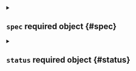 

<Metadata />



<details className="config-field" data-expandable="true">
<summary>

## `spec` <span className="config-field-required" data-required="false">required</span> <span className="config-field-type">object</span> <span className="config-field-default"></span> <span className="config-field-enum"></span> {#spec}



</summary>




<details className="config-field" data-expandable="false" open>
<summary>

### `displayName` <span className="config-field-required" data-required="false">required</span> <span className="config-field-type">string</span> <span className="config-field-default"></span> <span className="config-field-enum"></span> {#spec-displayName}

The display name shown in the UI

</summary>



</details>



<details className="config-field" data-expandable="false" open>
<summary>

### `description` <span className="config-field-required" data-required="false">required</span> <span className="config-field-type">string</span> <span className="config-field-default"></span> <span className="config-field-enum"></span> {#spec-description}

Description describes a cluster access object

</summary>



</details>



<details className="config-field" data-expandable="true">
<summary>

### `owner` <span className="config-field-required" data-required="false">required</span> <span className="config-field-type">object</span> <span className="config-field-default"></span> <span className="config-field-enum"></span> {#spec-owner}

Owner holds the owner of this object

</summary>




<details className="config-field" data-expandable="false" open>
<summary>

#### `user` <span className="config-field-required" data-required="false">required</span> <span className="config-field-type">string</span> <span className="config-field-default"></span> <span className="config-field-enum"></span> {#spec-owner-user}

User specifies a Loft user.

</summary>



</details>



<details className="config-field" data-expandable="false" open>
<summary>

#### `team` <span className="config-field-required" data-required="false">required</span> <span className="config-field-type">string</span> <span className="config-field-default"></span> <span className="config-field-enum"></span> {#spec-owner-team}

Team specifies a Loft team.

</summary>



</details>


</details>



<details className="config-field" data-expandable="false" open>
<summary>

### `username` <span className="config-field-required" data-required="true">required</span> <span className="config-field-type">string</span> <span className="config-field-default"></span> <span className="config-field-enum"></span> {#spec-username}

The username that is used to login

</summary>



</details>



<details className="config-field" data-expandable="false" open>
<summary>

### `icon` <span className="config-field-required" data-required="false">required</span> <span className="config-field-type">string</span> <span className="config-field-default"></span> <span className="config-field-enum"></span> {#spec-icon}

The URL to an icon that should be shown for the user

</summary>



</details>



<details className="config-field" data-expandable="false" open>
<summary>

### `email` <span className="config-field-required" data-required="false">required</span> <span className="config-field-type">string</span> <span className="config-field-default"></span> <span className="config-field-enum"></span> {#spec-email}

The users email address

</summary>



</details>



<details className="config-field" data-expandable="false" open>
<summary>

### `subject` <span className="config-field-required" data-required="true">required</span> <span className="config-field-type">string</span> <span className="config-field-default"></span> <span className="config-field-enum"></span> {#spec-subject}

The user subject as presented by the token

</summary>



</details>



<details className="config-field" data-expandable="false" open>
<summary>

### `groups` <span className="config-field-required" data-required="false">required</span> <span className="config-field-type">string[]</span> <span className="config-field-default"></span> <span className="config-field-enum"></span> {#spec-groups}

The groups the user has access to

</summary>



</details>



<details className="config-field" data-expandable="false" open>
<summary>

### `ssoGroups` <span className="config-field-required" data-required="false">required</span> <span className="config-field-type">string[]</span> <span className="config-field-default"></span> <span className="config-field-enum"></span> {#spec-ssoGroups}

SSOGroups is used to remember groups that were
added from sso.

</summary>



</details>



<details className="config-field" data-expandable="true">
<summary>

### `passwordRef` <span className="config-field-required" data-required="false">required</span> <span className="config-field-type">object</span> <span className="config-field-default"></span> <span className="config-field-enum"></span> {#spec-passwordRef}

A reference to the user password

</summary>




<details className="config-field" data-expandable="false" open>
<summary>

#### `secretName` <span className="config-field-required" data-required="false">required</span> <span className="config-field-type">string</span> <span className="config-field-default"></span> <span className="config-field-enum"></span> {#spec-passwordRef-secretName}



</summary>



</details>



<details className="config-field" data-expandable="false" open>
<summary>

#### `secretNamespace` <span className="config-field-required" data-required="false">required</span> <span className="config-field-type">string</span> <span className="config-field-default"></span> <span className="config-field-enum"></span> {#spec-passwordRef-secretNamespace}



</summary>



</details>



<details className="config-field" data-expandable="false" open>
<summary>

#### `key` <span className="config-field-required" data-required="false">required</span> <span className="config-field-type">string</span> <span className="config-field-default"></span> <span className="config-field-enum"></span> {#spec-passwordRef-key}



</summary>



</details>


</details>



<details className="config-field" data-expandable="true">
<summary>

### `accessKeysRef` <span className="config-field-required" data-required="false">required</span> <span className="config-field-type">object</span> <span className="config-field-default"></span> <span className="config-field-enum"></span> {#spec-accessKeysRef}

Deprecated: Use the Access Key CRD instead
A reference to the users access keys

</summary>




<details className="config-field" data-expandable="false" open>
<summary>

#### `secretName` <span className="config-field-required" data-required="false">required</span> <span className="config-field-type">string</span> <span className="config-field-default"></span> <span className="config-field-enum"></span> {#spec-accessKeysRef-secretName}



</summary>



</details>



<details className="config-field" data-expandable="false" open>
<summary>

#### `secretNamespace` <span className="config-field-required" data-required="false">required</span> <span className="config-field-type">string</span> <span className="config-field-default"></span> <span className="config-field-enum"></span> {#spec-accessKeysRef-secretNamespace}



</summary>



</details>



<details className="config-field" data-expandable="false" open>
<summary>

#### `key` <span className="config-field-required" data-required="false">required</span> <span className="config-field-type">string</span> <span className="config-field-default"></span> <span className="config-field-enum"></span> {#spec-accessKeysRef-key}



</summary>



</details>


</details>



<details className="config-field" data-expandable="true">
<summary>

### `codesRef` <span className="config-field-required" data-required="false">required</span> <span className="config-field-type">object</span> <span className="config-field-default"></span> <span className="config-field-enum"></span> {#spec-codesRef}

A reference to the users access keys

</summary>




<details className="config-field" data-expandable="false" open>
<summary>

#### `secretName` <span className="config-field-required" data-required="false">required</span> <span className="config-field-type">string</span> <span className="config-field-default"></span> <span className="config-field-enum"></span> {#spec-codesRef-secretName}



</summary>



</details>



<details className="config-field" data-expandable="false" open>
<summary>

#### `secretNamespace` <span className="config-field-required" data-required="false">required</span> <span className="config-field-type">string</span> <span className="config-field-default"></span> <span className="config-field-enum"></span> {#spec-codesRef-secretNamespace}



</summary>



</details>



<details className="config-field" data-expandable="false" open>
<summary>

#### `key` <span className="config-field-required" data-required="false">required</span> <span className="config-field-type">string</span> <span className="config-field-default"></span> <span className="config-field-enum"></span> {#spec-codesRef-key}



</summary>



</details>


</details>



<details className="config-field" data-expandable="true">
<summary>

### `imagePullSecrets` <span className="config-field-required" data-required="false">required</span> <span className="config-field-type">object[]</span> <span className="config-field-default"></span> <span className="config-field-enum"></span> {#spec-imagePullSecrets}

ImagePullSecrets holds secret references to image pull
secrets the user has access to.

</summary>




<details className="config-field" data-expandable="false" open>
<summary>

#### `apiGroup` <span className="config-field-required" data-required="true">required</span> <span className="config-field-type">string</span> <span className="config-field-default"></span> <span className="config-field-enum"></span> {#spec-imagePullSecrets-apiGroup}

APIGroup is the api group of the secret

</summary>



</details>



<details className="config-field" data-expandable="false" open>
<summary>

#### `kind` <span className="config-field-required" data-required="true">required</span> <span className="config-field-type">string</span> <span className="config-field-default"></span> <span className="config-field-enum"></span> {#spec-imagePullSecrets-kind}

Kind is the kind of the secret

</summary>



</details>



<details className="config-field" data-expandable="false" open>
<summary>

#### `secretName` <span className="config-field-required" data-required="false">required</span> <span className="config-field-type">string</span> <span className="config-field-default"></span> <span className="config-field-enum"></span> {#spec-imagePullSecrets-secretName}



</summary>



</details>



<details className="config-field" data-expandable="false" open>
<summary>

#### `secretNamespace` <span className="config-field-required" data-required="false">required</span> <span className="config-field-type">string</span> <span className="config-field-default"></span> <span className="config-field-enum"></span> {#spec-imagePullSecrets-secretNamespace}



</summary>



</details>



<details className="config-field" data-expandable="false" open>
<summary>

#### `key` <span className="config-field-required" data-required="false">required</span> <span className="config-field-type">string</span> <span className="config-field-default"></span> <span className="config-field-enum"></span> {#spec-imagePullSecrets-key}



</summary>



</details>


</details>



<details className="config-field" data-expandable="true">
<summary>

### `clusterAccountTemplates` <span className="config-field-required" data-required="false">required</span> <span className="config-field-type">object[]</span> <span className="config-field-default"></span> <span className="config-field-enum"></span> {#spec-clusterAccountTemplates}

ClusterAccountTemplates that should be applied for the user

</summary>




<details className="config-field" data-expandable="false" open>
<summary>

#### `name` <span className="config-field-required" data-required="false">required</span> <span className="config-field-type">string</span> <span className="config-field-default"></span> <span className="config-field-enum"></span> {#spec-clusterAccountTemplates-name}

Name of the cluster account template to apply

</summary>



</details>



<details className="config-field" data-expandable="false" open>
<summary>

#### `sync` <span className="config-field-required" data-required="false">required</span> <span className="config-field-type">boolean</span> <span className="config-field-default">false</span> <span className="config-field-enum"></span> {#spec-clusterAccountTemplates-sync}

Sync defines if Loft should sync changes to the cluster account template
to the cluster accounts and create new accounts if new clusters match the templates.

</summary>



</details>



<details className="config-field" data-expandable="false" open>
<summary>

#### `accountName` <span className="config-field-required" data-required="false">required</span> <span className="config-field-type">string</span> <span className="config-field-default"></span> <span className="config-field-enum"></span> {#spec-clusterAccountTemplates-accountName}

AccountName is the name of the account that should
be created. Defaults to the user or team kubernetes name.

</summary>



</details>


</details>



<details className="config-field" data-expandable="false" open>
<summary>

### `tokenGeneration` <span className="config-field-required" data-required="false">required</span> <span className="config-field-type">integer</span> <span className="config-field-default"></span> <span className="config-field-enum"></span> {#spec-tokenGeneration}

TokenGeneration can be used to invalidate all user tokens

</summary>



</details>



<details className="config-field" data-expandable="false" open>
<summary>

### `disabled` <span className="config-field-required" data-required="false">required</span> <span className="config-field-type">boolean</span> <span className="config-field-default">false</span> <span className="config-field-enum"></span> {#spec-disabled}

If disabled is true, an user will not be able to login anymore. All other user resources
are unaffected and other users can still interact with this user

</summary>



</details>



<details className="config-field" data-expandable="true">
<summary>

### `clusterRoles` <span className="config-field-required" data-required="false">required</span> <span className="config-field-type">object[]</span> <span className="config-field-default"></span> <span className="config-field-enum"></span> {#spec-clusterRoles}

ClusterRoles define the cluster roles that the users should have assigned in the cluster.

</summary>




<details className="config-field" data-expandable="false" open>
<summary>

#### `name` <span className="config-field-required" data-required="false">required</span> <span className="config-field-type">string</span> <span className="config-field-default"></span> <span className="config-field-enum"></span> {#spec-clusterRoles-name}

Name is the cluster role to assign

</summary>



</details>


</details>



<details className="config-field" data-expandable="true">
<summary>

### `access` <span className="config-field-required" data-required="false">required</span> <span className="config-field-type">object[]</span> <span className="config-field-default"></span> <span className="config-field-enum"></span> {#spec-access}

Access holds the access rights for users and teams

</summary>




<details className="config-field" data-expandable="false" open>
<summary>

#### `name` <span className="config-field-required" data-required="false">required</span> <span className="config-field-type">string</span> <span className="config-field-default"></span> <span className="config-field-enum"></span> {#spec-access-name}

Name is an optional name that is used for this access rule

</summary>



</details>



<details className="config-field" data-expandable="false" open>
<summary>

#### `verbs` <span className="config-field-required" data-required="true">required</span> <span className="config-field-type">string[]</span> <span className="config-field-default"></span> <span className="config-field-enum"></span> {#spec-access-verbs}

Verbs is a list of Verbs that apply to ALL the ResourceKinds and AttributeRestrictions contained in this rule. VerbAll represents all kinds.

</summary>



</details>



<details className="config-field" data-expandable="false" open>
<summary>

#### `subresources` <span className="config-field-required" data-required="false">required</span> <span className="config-field-type">string[]</span> <span className="config-field-default"></span> <span className="config-field-enum"></span> {#spec-access-subresources}

Subresources defines the sub resources that are allowed by this access rule

</summary>



</details>



<details className="config-field" data-expandable="false" open>
<summary>

#### `users` <span className="config-field-required" data-required="false">required</span> <span className="config-field-type">string[]</span> <span className="config-field-default"></span> <span className="config-field-enum"></span> {#spec-access-users}

Users specifies which users should be able to access this secret with the aforementioned verbs

</summary>



</details>



<details className="config-field" data-expandable="false" open>
<summary>

#### `teams` <span className="config-field-required" data-required="false">required</span> <span className="config-field-type">string[]</span> <span className="config-field-default"></span> <span className="config-field-enum"></span> {#spec-access-teams}

Teams specifies which teams should be able to access this secret with the aforementioned verbs

</summary>



</details>


</details>


</details>



<details className="config-field" data-expandable="true">
<summary>

## `status` <span className="config-field-required" data-required="false">required</span> <span className="config-field-type">object</span> <span className="config-field-default"></span> <span className="config-field-enum"></span> {#status}



</summary>




<details className="config-field" data-expandable="true">
<summary>

### `clusters` <span className="config-field-required" data-required="false">required</span> <span className="config-field-type">object[]</span> <span className="config-field-default"></span> <span className="config-field-enum"></span> {#status-clusters}

Clusters holds information about which clusters the user has accounts in

</summary>




<details className="config-field" data-expandable="false" open>
<summary>

#### `phase` <span className="config-field-required" data-required="false">required</span> <span className="config-field-type">string</span> <span className="config-field-default"></span> <span className="config-field-enum"></span> {#status-clusters-phase}

Status holds the status of the account in the target cluster

</summary>



</details>



<details className="config-field" data-expandable="false" open>
<summary>

#### `reason` <span className="config-field-required" data-required="false">required</span> <span className="config-field-type">string</span> <span className="config-field-default"></span> <span className="config-field-enum"></span> {#status-clusters-reason}

Reason describes why loft couldn't sync the account with a machine readable identifier

</summary>



</details>



<details className="config-field" data-expandable="false" open>
<summary>

#### `message` <span className="config-field-required" data-required="false">required</span> <span className="config-field-type">string</span> <span className="config-field-default"></span> <span className="config-field-enum"></span> {#status-clusters-message}

Message describes why loft couldn't sync the account in human language

</summary>



</details>



<details className="config-field" data-expandable="false" open>
<summary>

#### `cluster` <span className="config-field-required" data-required="false">required</span> <span className="config-field-type">string</span> <span className="config-field-default"></span> <span className="config-field-enum"></span> {#status-clusters-cluster}

Cluster is the cluster name of the user in the cluster

</summary>



</details>



<details className="config-field" data-expandable="true">
<summary>

#### `accountsClusterTemplateStatus` <span className="config-field-required" data-required="false">required</span> <span className="config-field-type">object[]</span> <span className="config-field-default"></span> <span className="config-field-enum"></span> {#status-clusters-accountsClusterTemplateStatus}

AccountsClusterTemplate status is the status of the account cluster template that was used
to create the cluster account

</summary>




<details className="config-field" data-expandable="false" open>
<summary>

##### `name` <span className="config-field-required" data-required="false">required</span> <span className="config-field-type">string</span> <span className="config-field-default"></span> <span className="config-field-enum"></span> {#status-clusters-accountsClusterTemplateStatus-name}

Name is the name of the cluster account template

</summary>



</details>



<details className="config-field" data-expandable="false" open>
<summary>

##### `account` <span className="config-field-required" data-required="false">required</span> <span className="config-field-type">string</span> <span className="config-field-default"></span> <span className="config-field-enum"></span> {#status-clusters-accountsClusterTemplateStatus-account}

Account is the name of the account in the cluster

</summary>



</details>



<details className="config-field" data-expandable="false" open>
<summary>

##### `accountTemplateHash` <span className="config-field-required" data-required="false">required</span> <span className="config-field-type">string</span> <span className="config-field-default"></span> <span className="config-field-enum"></span> {#status-clusters-accountsClusterTemplateStatus-accountTemplateHash}

AccountTemplateHash is the hash of the account template that was applied

</summary>



</details>



<details className="config-field" data-expandable="false" open>
<summary>

##### `ownsHash` <span className="config-field-required" data-required="false">required</span> <span className="config-field-type">string</span> <span className="config-field-default"></span> <span className="config-field-enum"></span> {#status-clusters-accountsClusterTemplateStatus-ownsHash}

OwnsHash is the hash of the owns part of the cluster account template that was
applied

</summary>



</details>



<details className="config-field" data-expandable="true">
<summary>

##### `lastTransitionTime` <span className="config-field-required" data-required="false">required</span> <span className="config-field-type">object</span> <span className="config-field-default"></span> <span className="config-field-enum"></span> {#status-clusters-accountsClusterTemplateStatus-lastTransitionTime}

Last time the condition transitioned from one status to another.

</summary>



</details>



<details className="config-field" data-expandable="false" open>
<summary>

##### `phase` <span className="config-field-required" data-required="false">required</span> <span className="config-field-type">string</span> <span className="config-field-default"></span> <span className="config-field-enum"></span> {#status-clusters-accountsClusterTemplateStatus-phase}

Status holds the status of the account in the target cluster

</summary>



</details>



<details className="config-field" data-expandable="false" open>
<summary>

##### `reason` <span className="config-field-required" data-required="false">required</span> <span className="config-field-type">string</span> <span className="config-field-default"></span> <span className="config-field-enum"></span> {#status-clusters-accountsClusterTemplateStatus-reason}

Reason describes why loft couldn't sync the account with a machine readable identifier

</summary>



</details>



<details className="config-field" data-expandable="false" open>
<summary>

##### `message` <span className="config-field-required" data-required="false">required</span> <span className="config-field-type">string</span> <span className="config-field-default"></span> <span className="config-field-enum"></span> {#status-clusters-accountsClusterTemplateStatus-message}

Message describes why loft couldn't sync the account in human language

</summary>



</details>


</details>



<details className="config-field" data-expandable="false" open>
<summary>

#### `accounts` <span className="config-field-required" data-required="false">required</span> <span className="config-field-type">string[]</span> <span className="config-field-default"></span> <span className="config-field-enum"></span> {#status-clusters-accounts}

Accounts is the account name of the user in the cluster

</summary>



</details>


</details>



<details className="config-field" data-expandable="true">
<summary>

### `clusterAccountTemplates` <span className="config-field-required" data-required="false">required</span> <span className="config-field-type">object[]</span> <span className="config-field-default"></span> <span className="config-field-enum"></span> {#status-clusterAccountTemplates}

ClusterAccountTemplates holds information about which cluster account templates were applied
DEPRECATED: Use status.clusters instead

</summary>




<details className="config-field" data-expandable="false" open>
<summary>

#### `name` <span className="config-field-required" data-required="false">required</span> <span className="config-field-type">string</span> <span className="config-field-default"></span> <span className="config-field-enum"></span> {#status-clusterAccountTemplates-name}

Name of the cluster account template that was applied

</summary>



</details>



<details className="config-field" data-expandable="true">
<summary>

#### `clusters` <span className="config-field-required" data-required="false">required</span> <span className="config-field-type">object[]</span> <span className="config-field-default"></span> <span className="config-field-enum"></span> {#status-clusterAccountTemplates-clusters}

Clusters holds the cluster on which this template was applied

</summary>




<details className="config-field" data-expandable="false" open>
<summary>

##### `name` <span className="config-field-required" data-required="false">required</span> <span className="config-field-type">string</span> <span className="config-field-default"></span> <span className="config-field-enum"></span> {#status-clusterAccountTemplates-clusters-name}

Name of the cluster where the cluster account template was applied

</summary>



</details>



<details className="config-field" data-expandable="false" open>
<summary>

##### `phase` <span className="config-field-required" data-required="false">required</span> <span className="config-field-type">string</span> <span className="config-field-default"></span> <span className="config-field-enum"></span> {#status-clusterAccountTemplates-clusters-phase}

Status holds the status of the account in the target cluster

</summary>



</details>



<details className="config-field" data-expandable="false" open>
<summary>

##### `reason` <span className="config-field-required" data-required="false">required</span> <span className="config-field-type">string</span> <span className="config-field-default"></span> <span className="config-field-enum"></span> {#status-clusterAccountTemplates-clusters-reason}

Reason describes why loft couldn't sync the account with a machine readable identifier

</summary>



</details>



<details className="config-field" data-expandable="false" open>
<summary>

##### `message` <span className="config-field-required" data-required="false">required</span> <span className="config-field-type">string</span> <span className="config-field-default"></span> <span className="config-field-enum"></span> {#status-clusterAccountTemplates-clusters-message}

Message describes why loft couldn't sync the account in human language

</summary>



</details>


</details>



<details className="config-field" data-expandable="false" open>
<summary>

#### `phase` <span className="config-field-required" data-required="false">required</span> <span className="config-field-type">string</span> <span className="config-field-default"></span> <span className="config-field-enum"></span> {#status-clusterAccountTemplates-phase}

Status holds the status of the account in the target cluster

</summary>



</details>



<details className="config-field" data-expandable="false" open>
<summary>

#### `reason` <span className="config-field-required" data-required="false">required</span> <span className="config-field-type">string</span> <span className="config-field-default"></span> <span className="config-field-enum"></span> {#status-clusterAccountTemplates-reason}

Reason describes why loft couldn't sync the account with a machine readable identifier

</summary>



</details>



<details className="config-field" data-expandable="false" open>
<summary>

#### `message` <span className="config-field-required" data-required="false">required</span> <span className="config-field-type">string</span> <span className="config-field-default"></span> <span className="config-field-enum"></span> {#status-clusterAccountTemplates-message}

Message describes why loft couldn't sync the account in human language

</summary>



</details>


</details>



<details className="config-field" data-expandable="false" open>
<summary>

### `teams` <span className="config-field-required" data-required="false">required</span> <span className="config-field-type">string[]</span> <span className="config-field-default"></span> <span className="config-field-enum"></span> {#status-teams}

Teams the user is currently part of

</summary>



</details>


</details>
